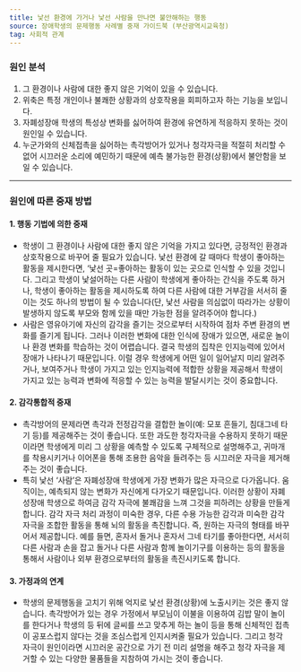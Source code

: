 ```yaml
---
title: 낯선 환경에 가거나 낯선 사람을 만나면 불안해하는 행동
source: 장애학생의 문제행동 사례별 중재 가이드북 (부산광역시교육청)
tag: 사회적 관계
---
```


### 원인 분석

1. 그 환경이나 사람에 대한 좋지 않은 기억이 있을 수 있습니다.
2. 위축은 특정 개인이나 불쾌한 상황과의 상호작용을 회피하고자 하는 기능을 보입니다.
3. 자폐성장애 학생의 특성상 변화를 싫어하여 환경에 유연하게 적응하지 못하는 것이 원인일 수 있습니다.
4. 누군가와의 신체접촉을 싫어하는 촉각방어가 있거나 청각자극을 적절히 처리할 수 없어 시끄러운 소리에 예민하기 때문에 예측 불가능한 환경(상황)에서 불안함을 보일 수 있습니다.

---

### 원인에 따른 중재 방법

#### 1. 행동 기법에 의한 중재

- 학생이 그 환경이나 사람에 대한 좋지 않은 기억을 가지고 있다면, 긍정적인 환경과 상호작용으로 바꾸어 줄 필요가 있습니다. 낯선 환경에 갈 때마다 학생이 좋아하는 활동을 제시한다면, ‘낯선 곳=좋아하는 활동이 있는 곳으로 인식할 수 있을 것입니다. 그리고 학생이 낯설어하는 다른 사람이 학생에게 좋아하는 간식을 주도록 하거나, 학생이 좋아하는 활동을 제시하도록 하여 다른 사람에 대한 거부감을 서서히 줄이는 것도 하나의 방법이 될 수 있습니다(단, 낯선 사람을 의심없이 따라가는 상황이 발생하지 않도록 부모와 함께 있을 때만 가능한 점을 알려주어야 합니다.)
- 사람은 영유아기에 자신의 감각을 즐기는 것으로부터 시작하여 점차 주변 환경의 변화를 즐기게 됩니다. 그러나 이러한 변화에 대한 인식에 장애가 있으면, 새로운 놀이나 환경 변화를 학습하는 것이 어렵습니다. 결국 학생의 집착은 인지능력에 있어서 장애가 나타나기 때문입니다. 이럴 경우 학생에게 어떤 일이 일어날지 미리 알려주거나, 보여주거나 학생이 가지고 있는 인지능력에 적합한 상황을 제공해서 학생이 가지고 있는 능력과 변화에 적응할 수 있는 능력을 발달시키는 것이 중요합니다.

#### 2. 감각통합적 중재

- 촉각방어의 문제라면 촉각과 전정감각을 결합한 놀이(예: 모포 흔들기, 침대그네 타기 등)를 제공해주는 것이 좋습니다. 또한 과도한 청각자극을 수용하지 못하기 때문이라면 학생에게 미리 그 상황을 예측할 수 있도록 구체적으로 설명해주고, 귀마개를 착용시키거나 이어폰을 통해 조용한 음악을 들려주는 등 시끄러운 자극을 제거해주는 것이 좋습니다.
- 특히 낯선 ‘사람’은 자폐성장애 학생에게 가장 변화가 많은 자극으로 다가옵니다. 움직이는, 예측되지 않는 변화가 자신에게 다가오기 때문입니다. 이러한 상황이 자폐성장애 학생으로 하여금 감각 자극에 불쾌감을 느껴 그것을 피하려는 상황을 만들게 합니다. 감각 자극 처리 과정이 미숙한 경우, 다른 수용 가능한 감각과 미숙한 감각 자극을 조합한 활동을 통해 뇌의 활동을 촉진합니다. 즉, 원하는 자극의 형태를 바꾸어서 제공합니다. 예를 들면, 혼자서 돌거나 혼자서 그네 타기를 좋아한다면, 서서히 다른 사람과 손을 잡고 돌거나 다른 사람과 함께 놀이기구를 이용하는 등의 활동을 통해서 사람이나 외부 환경으로부터의 활동을 촉진시키도록 합니다.

#### 3. 가정과의 연계

- 학생의 문제행동을 고치기 위해 억지로 낯선 환경(상황)에 노출시키는 것은 좋지 않습니다. 촉각방어가 있는 경우 가정에서 부모님이 이불을 이용하여 김밥 말이 놀이를 한다거나 학생의 등 뒤에 글씨를 쓰고 맞추게 하는 놀이 등을 통해 신체적인 접촉이 공포스럽지 않다는 것을 조심스럽게 인지시켜줄 필요가 있습니다. 그리고 청각 자극이 원인이라면 시끄러운 공간으로 가기 전 미리 설명을 해주고 청각 자극을 제거할 수 있는 다양한 물품들을 지참하여 가시는 것이 좋습니다.
